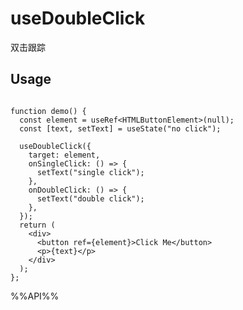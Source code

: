 # useDoubleClick

双击跟踪

## Usage

```tsx live

function demo() {
  const element = useRef<HTMLButtonElement>(null);
  const [text, setText] = useState("no click");

  useDoubleClick({
    target: element,
    onSingleClick: () => {
      setText("single click");
    },
    onDoubleClick: () => {
      setText("double click");
    },
  });
  return (
    <div>
      <button ref={element}>Click Me</button>
      <p>{text}</p>
    </div>
  );
};

```

%%API%%
